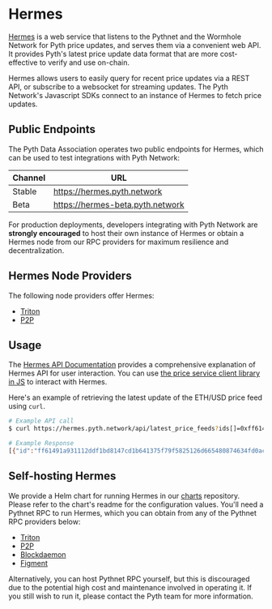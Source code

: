 # Hermes

[Hermes][hermes-repo] is a web service that listens to the Pythnet and the Wormhole Network for Pyth price updates, and
serves them via a convenient web API. It provides Pyth's latest price update data format that are more cost-effective
to verify and use on-chain.

Hermes allows users to easily query for recent price updates via a REST API, or subscribe to a websocket for streaming
updates. The Pyth Network's Javascript SDKs connect to an instance of Hermes to fetch price updates.

[hermes-repo]: https://github.com/pyth-network/pyth-crosschain/tree/main/hermes

## Public Endpoints

The Pyth Data Association operates two public endpoints for Hermes, which can be used to test integrations with Pyth
Network:

| Channel | URL                              |
| ------- | -------------------------------- |
| Stable  | https://hermes.pyth.network      |
| Beta    | https://hermes-beta.pyth.network |

For production deployments, developers integrating with Pyth Network are **strongly encouraged** to host their own
instance of Hermes or obtain a Hermes node from our RPC providers for maximum resilience and decentralization.

## Hermes Node Providers

The following node providers offer Hermes:

- [Triton](https://triton.one)
- [P2P](https://p2p.org)

## Usage

The [Hermes API Documentation](https://hermes.pyth.network/docs) provides a comprehensive explanation of Hermes API for
user interaction. You can use [the price service client library in
JS](https://github.com/pyth-network/pyth-crosschain/tree/main/price_service/client/js) to interact with Hermes.

Here's an example of retrieving the latest update of the ETH/USD price feed using `curl`.

```bash
# Example API call
$ curl https://hermes.pyth.network/api/latest_price_feeds?ids[]=0xff61491a931112ddf1bd8147cd1b641375f79f5825126d665480874634fd0ace

# Example Response
[{"id":"ff61491a931112ddf1bd8147cd1b641375f79f5825126d665480874634fd0ace","price":{"price":"184136023127","conf":"177166324","expo":-8,"publish_time":1692110601},"ema_price":{"price":"184100641000","conf":"178704085","expo":-8,"publish_time":1692110601}}]
```

## Self-hosting Hermes

We provide a Helm chart for running Hermes in our
[charts](https://github.com/pyth-network/charts/tree/main/charts/hermes) repository. Please refer to the chart's readme
for the configuration values. You'll need a Pythnet RPC to run Hermes, which you can obtain from any of the Pythnet RPC
providers below:

- [Triton](https://triton.one)
- [P2P](https://p2p.org)
- [Blockdaemon](https://blockdaemon.com/)
- [Figment](https://figment.io)

Alternatively, you can host Pythnet RPC yourself, but this is discouraged due to the potential high cost and maintenance
involved in operating it. If you still wish to run it, please contact the Pyth team for more information.
